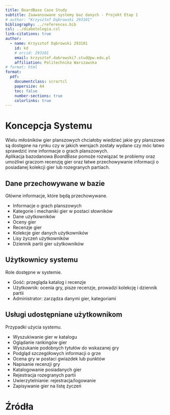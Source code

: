 ```yaml
---
title: BoardBase Case Study
subtitle: Zaawansowane systemy baz danych - Projekt Etap 1
# author: "Krzysztof Dąbrowski 293101"
bibliography: ../references.bib
csl: ../diabetologia.csl
link-citations: true
author:
  - name: Krzysztof Dąbrowski 293101
    id: kd
    # orcid: 293101
    email: krzysztof.dabrowski7.stud@pw.edu.pl
    affiliation: Politechnika Warszawska
# format: html
format:
  pdf:
    documentclass: scrartcl
    papersize: A4
    toc: false
    number-sections: true
    colorlinks: true
---
```


# Koncepcja Systemu

Wielu miłośników gier planszowych chciałoby wiedzieć jakie gry planszowe są dostępne na rynku czy w jakich wersjach zostały wydane czy móc łatwo sprawdzić inne informacje o grach planszowych. \
Aplikacja bazodanowa _BoardBase_ pomoże rozwiązać te problemy oraz umożliwi graczom recenzję gier oraz łatwe przechowywanie informacji o posiadanej kolekcji gier lub rozegranych partiach.


## Dane przechowywane w bazie

Główne informacje, które będą przechowywane.

- Informacje o grach planszowych
- Kategorie i mechaniki gier w postaci słowników
- Dane użytkowników
- Oceny gier
- Recenzje gier
- Kolekcje gier danych użytkowników
- Lisy życzeń użytkowników
- Dziennik partii gier użytkowników


## Użytkownicy systemu

Role dostępne w systemie.

- Gość: przegląda katalog i recenzje
- Użytkownik: ocenia gry, pisze recenzje, prowadzi kolekcję i dziennik partii
- Administrator: zarządza danymi gier, kategoriami

## Usługi udostępniane użytkownikom

Przypadki użycia systemu.

- Wyszukiwanie gier w katalogu
- Oglądanie rankingów gier
- Wyszukanie podobnych tytułów do wskazanej gry
- Podgląd szczegółowych informacji o grze
- Ocena gry w postaci gwiazdek lub punktów
- Napisanie recenzji gry
- Katalogowanie posiadanych gier
- Rejestracja rozegranych partii
- Uwierzytelnianie: rejestracja/logowanie
- Zapisywanie gier na listę życzeń


# Źródła

::: {#refs}
:::
